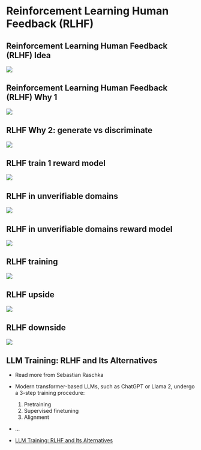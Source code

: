 
# Reinforcement Learning Human Feedback (RLHF)

## Reinforcement Learning Human Feedback (RLHF) Idea

![](../images/RL-idea.png)

## Reinforcement Learning Human Feedback (RLHF) Why 1

![](../images/RLHF-why-1.png)


## RLHF Why 2: generate vs discriminate

![](../images/RLHF-why-3-generate-vs-discriminate.png)

## RLHF train 1 reward model

![](../images/RLHF-train-1.png)



## RLHF in unverifiable domains

![](../images/RLHF-in-unverifiable-domains.png)

## RLHF in unverifiable domains reward model

![](../images/RLHF-in-unverifiable-domains-reward-model.png)

## RLHF training

![](../images/RL-training1.png)

## RLHF upside

![](../images/RLHF-upside.png)

## RLHF downside

![](../images/RLHF-downside.png)

## LLM Training: RLHF and Its Alternatives

- Read more from Sebastian Raschka

- Modern transformer-based LLMs, such as ChatGPT or Llama 2, undergo a 3-step training procedure:

	1. Pretraining
	2. Supervised finetuning
	3. Alignment


- ...
- [LLM Training: RLHF and Its Alternatives](https://magazine.sebastianraschka.com/p/llm-training-rlhf-and-its-alternatives)



